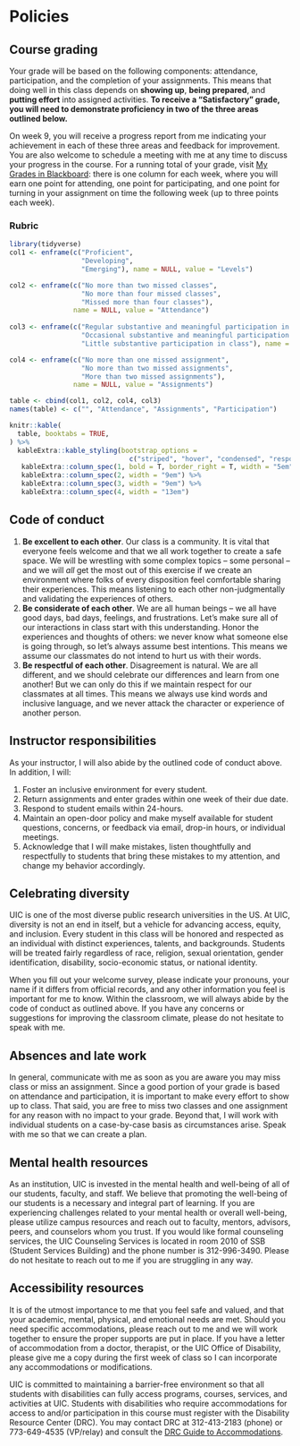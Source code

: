 # Policies {-}

## Course grading {-}

Your grade will be based on the following components: attendance, participation, and the completion of your assignments. This means that doing well in this class depends on **showing up**, **being prepared**, and **putting effort** into assigned activities. **To receive a "Satisfactory" grade, you will need to demonstrate proficiency in two of the three areas outlined below.**

On week 9, you will receive a progress report from me indicating your achievement in each of these three areas and feedback for improvement. You are also welcome to schedule a meeting with me at any time to discuss your progress in the course. For a running total of your grade, visit [My Grades in Blackboard](https://uic.blackboard.com/ultra/courses/_207074_1/cl/outline): there is one column for each week, where you will earn one point for attending, one point for participating, and one point for turning in your assignment on time the following week (up to three points each week).

### Rubric {-}

```r
library(tidyverse)
col1 <- enframe(c("Proficient", 
                  "Developing",
                  "Emerging"), name = NULL, value = "Levels")

col2 <- enframe(c("No more than two missed classes", 
                  "No more than four missed classes",
                  "Missed more than four classes"), 
                name = NULL, value = "Attendance")
 
col3 <- enframe(c("Regular substantive and meaningful participation in class, indicating you have done the reading and are listening to your classmates", 
                  "Occasional substantive and meaningful participation in class, indicating you have done the reading and are listening to your classmates", 
                  "Little substantive participation in class"), name = NULL, value = "Participation")

col4 <- enframe(c("No more than one missed assignment", 
                  "No more than two missed assignments",
                  "More than two missed assignments"), 
                name = NULL, value = "Assignments")

table <- cbind(col1, col2, col4, col3) 
names(table) <- c("", "Attendance", "Assignments", "Participation")

knitr::kable(
  table, booktabs = TRUE,
) %>%
  kableExtra::kable_styling(bootstrap_options = 
                              c("striped", "hover", "condensed", "responsive")) %>%
   kableExtra::column_spec(1, bold = T, border_right = T, width = "5em") %>%
   kableExtra::column_spec(2, width = "9em") %>%
   kableExtra::column_spec(3, width = "9em") %>%
   kableExtra::column_spec(4, width = "13em")

```

## Code of conduct {-}

1. **Be excellent to each other**. Our class is a community. It is vital that everyone feels welcome and that we all work together to create a safe space. We will be wrestling with some complex topics -- some personal -- and we will _all_ get the most out of this exercise if we create an environment where folks of every disposition feel comfortable sharing their experiences. This means listening to each other non-judgmentally and validating the experiences of others. 
2. **Be considerate of each other**. We are all human beings -- we all have good days, bad days, feelings, and frustrations. Let's make sure all of our interactions in class start with this understanding. Honor the experiences and thoughts of others: we never know what someone else is going through, so let's always assume best intentions. This means we assume our classmates do not intend to hurt us with their words.
3. **Be respectful of each other**. Disagreement is natural. We are all different, and we should celebrate our differences and learn from one another! But we can only do this if we maintain respect for our classmates at all times. This means we always use kind words and inclusive language, and we never attack the character or experience of another person.

## Instructor responsibilities {-}

As your instructor, I will also abide by the outlined code of conduct above. In addition, I will:

1. Foster an inclusive environment for every student.
2. Return assignments and enter grades within one week of their due date.
3. Respond to student emails within 24-hours.
4. Maintain an open-door policy and make myself available for student questions, concerns, or feedback via email, drop-in hours, or individual meetings.
5. Acknowledge that I will make mistakes, listen thoughtfully and respectfully to students that bring these mistakes to my attention, and change my behavior accordingly.

## Celebrating diversity {-}

UIC is one of the most diverse public research universities in the US. At UIC, diversity is not an end in itself, but a vehicle for advancing access, equity, and inclusion. Every student in this class will be honored and respected as an individual with distinct experiences, talents, and backgrounds. Students will be treated fairly regardless of race, religion, sexual orientation, gender identification, disability, socio-economic status, or national identity. 

When you fill out your welcome survey, please indicate your pronouns, your name if it differs from official records, and any other information you feel is important for me to know. Within the classroom, we will always abide by the code of conduct as outlined above. If you have any concerns or suggestions for improving the classroom climate, please do not hesitate to speak with me.

## Absences and late work {-}

In general, communicate with me as soon as you are aware you may miss class or miss an assignment. Since a good portion of your grade is based on attendance and participation, it is important to make every effort to show up to class. That said, you are free to miss two classes and one assignment for any reason with no impact to your grade. Beyond that, I will work with individual students on a case-by-case basis as circumstances arise. Speak with me so that we can create a plan.

## Mental health resources {-}

As an institution, UIC is invested in the mental health and well-being of all of our students, faculty, and staff. We believe that promoting the well-being of our students is a necessary and integral part of learning. If you are experiencing challenges related to your mental health or overall well-being, please utilize campus resources and reach out to faculty, mentors, advisors, peers, and counselors whom you trust. If you would like formal counseling services, the UIC Counseling Services is located in room 2010 of SSB (Student Services Building) and the phone number is 312-996-3490. Please do not hesitate to reach out to me if you are struggling in any way.

## Accessibility resources {-}

It is of the utmost importance to me that you feel safe and valued, and that your academic, mental, physical, and emotional needs are met. Should you need specific accommodations, please reach out to me and we will work together to ensure the proper supports are put in place. If you have a letter of accommodation from a doctor, therapist, or the UIC Office of Disability, please give me a copy during the first week of class so I can incorporate any accommodations or modifications. 

UIC is committed to maintaining a barrier-free environment so that all students with disabilities can fully access programs, courses, services, and activities at UIC. Students with disabilities who require accommodations for access to and/or participation in this course must register with the Disability Resource Center (DRC). You may contact DRC at 312-413-2183 (phone) or 773-649-4535 (VP/relay) and consult the [DRC Guide to Accommodations](https://drc.uic.edu/guide-to-accommodations/).
